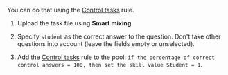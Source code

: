 <Cut title="How do I automatically assign skills based on Toloker responses to my questions?">

You can do that using the [Control tasks](https://toloka.ai/en/docs/guide/concepts/goldenset) rule.

1. Upload the task file using **Smart mixing**.

1. Specify `student` as the correct answer to the question. Don't take other questions into account (leave the fields empty or unselected).

1. Add the [Control tasks](https://toloka.ai/en/docs/guide/concepts/goldenset) rule to the pool: `if the percentage of correct control answers = 100, then set the skill value Student = 1`.

<Cut title="See the screenshot">

<Image withBackground imageId="1675426563751" alt="" />

</Cut>

</Cut>